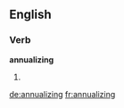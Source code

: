 ==English==

===Verb===
'''annualizing'''

# {{present participle of|annualize}}

[[de:annualizing]]
[[fr:annualizing]]